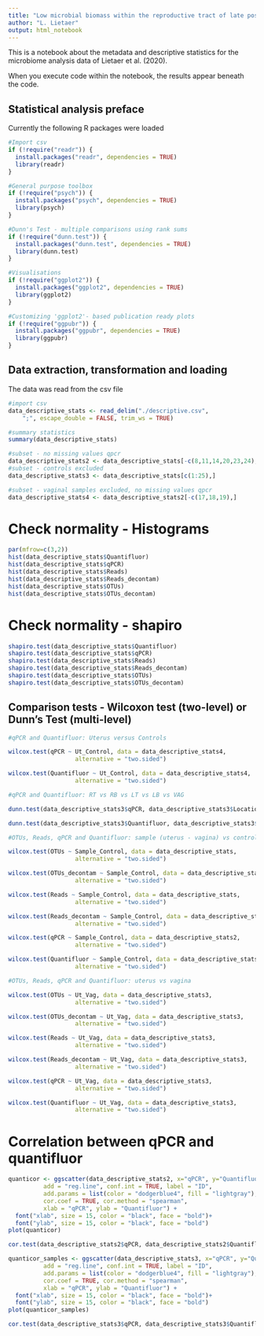 ```yaml
---
title: "Low microbial biomass within the reproductive tract of late postpartum dairy cows: a study approach - metadata and descriptive statistics"
author: "L. Lietaer"
output: html_notebook
---
```


This is a notebook about the metadata and descriptive statistics for the microbiome analysis data of Lietaer et al. (2020). 

When you execute code within the notebook, the results appear beneath the code. 


## Statistical analysis preface

Currently the following R packages were loaded

```r
#Import csv
if (!require("readr")) {
  install.packages("readr", dependencies = TRUE)
  library(readr)
}

#General purpose toolbox
if (!require("psych")) {
  install.packages("psych", dependencies = TRUE)
  library(psych)
}

#Dunn's Test - multiple comparisons using rank sums
if (!require("dunn.test")) {
  install.packages("dunn.test", dependencies = TRUE)
  library(dunn.test)
}

#Visualisations
if (!require("ggplot2")) {
  install.packages("ggplot2", dependencies = TRUE)
  library(ggplot2)
}

#Customizing 'ggplot2'- based publication ready plots
if (!require("ggpubr")) {
  install.packages("ggpubr", dependencies = TRUE)
  library(ggpubr)
}
```

## Data extraction, transformation and loading

The data was read from the csv file

```r
#import csv
data_descriptive_stats <- read_delim("./descriptive.csv", 
    ";", escape_double = FALSE, trim_ws = TRUE)

#summary statistics
summary(data_descriptive_stats)

#subset - no missing values qpcr
data_descriptive_stats2 <- data_descriptive_stats[-c(8,11,14,20,23,24),] 
#subset - controls excluded
data_descriptive_stats3 <- data_descriptive_stats[c(1:25),] 

#subset - vaginal samples excluded, no missing values qpcr
data_descriptive_stats4 <- data_descriptive_stats2[-c(17,18,19),] 
```

# Check normality - Histograms

```r
par(mfrow=c(3,2))
hist(data_descriptive_stats$Quantifluor)
hist(data_descriptive_stats$qPCR)
hist(data_descriptive_stats$Reads)
hist(data_descriptive_stats$Reads_decontam)
hist(data_descriptive_stats$OTUs)
hist(data_descriptive_stats$OTUs_decontam)
```
# Check normality - shapiro
```r
shapiro.test(data_descriptive_stats$Quantifluor)
shapiro.test(data_descriptive_stats$qPCR)
shapiro.test(data_descriptive_stats$Reads)
shapiro.test(data_descriptive_stats$Reads_decontam)
shapiro.test(data_descriptive_stats$OTUs)
shapiro.test(data_descriptive_stats$OTUs_decontam)
```
## Comparison tests - Wilcoxon test (two-level) or Dunn's Test (multi-level)
```r
#qPCR and Quantifluor: Uterus versus Controls

wilcox.test(qPCR ~ Ut_Control, data = data_descriptive_stats4,
                   alternative = "two.sided")

wilcox.test(Quantifluor ~ Ut_Control, data = data_descriptive_stats4,
                   alternative = "two.sided")
```

```r
#qPCR and Quantifluor: RT vs RB vs LT vs LB vs VAG

dunn.test(data_descriptive_stats3$qPCR, data_descriptive_stats3$Location, method ="bonferroni")

dunn.test(data_descriptive_stats3$Quantifluor, data_descriptive_stats3$Location, method ="bonferroni")
```

```r
#OTUs, Reads, qPCR and Quantifluor: sample (uterus - vagina) vs control

wilcox.test(OTUs ~ Sample_Control, data = data_descriptive_stats,
                   alternative = "two.sided")

wilcox.test(OTUs_decontam ~ Sample_Control, data = data_descriptive_stats,
                   alternative = "two.sided")

wilcox.test(Reads ~ Sample_Control, data = data_descriptive_stats,
                   alternative = "two.sided")

wilcox.test(Reads_decontam ~ Sample_Control, data = data_descriptive_stats,
                   alternative = "two.sided")

wilcox.test(qPCR ~ Sample_Control, data = data_descriptive_stats2,
                   alternative = "two.sided")

wilcox.test(Quantifluor ~ Sample_Control, data = data_descriptive_stats2,
                   alternative = "two.sided")
```

```r
#OTUs, Reads, qPCR and Quantifluor: uterus vs vagina

wilcox.test(OTUs ~ Ut_Vag, data = data_descriptive_stats3,
                   alternative = "two.sided")

wilcox.test(OTUs_decontam ~ Ut_Vag, data = data_descriptive_stats3,
                   alternative = "two.sided")

wilcox.test(Reads ~ Ut_Vag, data = data_descriptive_stats3,
                   alternative = "two.sided")

wilcox.test(Reads_decontam ~ Ut_Vag, data = data_descriptive_stats3,
                   alternative = "two.sided")

wilcox.test(qPCR ~ Ut_Vag, data = data_descriptive_stats3,
                   alternative = "two.sided")

wilcox.test(Quantifluor ~ Ut_Vag, data = data_descriptive_stats3,
                   alternative = "two.sided")
```

# Correlation between qPCR and quantifluor
```r
quanticor <- ggscatter(data_descriptive_stats2, x="qPCR", y="Quantifluor", 
          add = "reg.line", conf.int = TRUE, label = "ID",
          add.params = list(color = "dodgerblue4", fill = "lightgray"),
          cor.coef = TRUE, cor.method = "spearman",
          xlab = "qPCR", ylab = "Quantifluor") +
  font("xlab", size = 15, color = "black", face = "bold")+
  font("ylab", size = 15, color = "black", face = "bold")
plot(quanticor)

cor.test(data_descriptive_stats2$qPCR, data_descriptive_stats2$Quantifluor, method="spearman")
```

```r
quanticor_samples <- ggscatter(data_descriptive_stats3, x="qPCR", y="Quantifluor", 
          add = "reg.line", conf.int = TRUE, label = "ID",
          add.params = list(color = "dodgerblue4", fill = "lightgray"),
          cor.coef = TRUE, cor.method = "spearman",
          xlab = "qPCR", ylab = "Quantifluor") +
  font("xlab", size = 15, color = "black", face = "bold")+
  font("ylab", size = 15, color = "black", face = "bold")
plot(quanticor_samples)

cor.test(data_descriptive_stats3$qPCR, data_descriptive_stats3$Quantifluor, method="spearman")
```